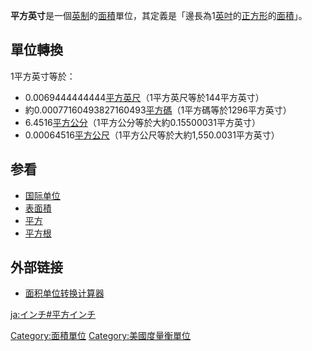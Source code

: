 {{NoteTA
|G1=Unit
}}
'''平方英寸'''是一個[[英制|英制]]的[[面積|面積]]單位，其定義是「邊長為1[[英吋|英吋]]的[[正方形|正方形]]的[[面積|面積]]」。

==單位轉換==
1平方英寸等於：
* 0.0069444444444[[平方英尺|平方英尺]]（1平方英尺等於144平方英寸）
* 約0.00077160493827160493[[平方碼|平方碼]]（1平方碼等於1296平方英寸）
* 6.4516[[平方公分|平方公分]]（1平方公分等於大約0.15500031平方英寸）
* 0.00064516[[平方公尺|平方公尺]]（1平方公尺等於大約1,550.0031平方英寸）

==参看==
*[[国际单位|国际单位]]
*[[表面積|表面積]]
*[[平方|平方]]
*[[平方根|平方根]]

== 外部链接 ==
*[https://web.archive.org/web/20030409073955/http://www.sjz.net.cn/bangbsh/htm/dulian/area.htm 面积单位转换计算器]

{{面積單位}}

[[Category:面積單位|Category:面積單位]]
[[Category:美國度量衡單位|Category:美國度量衡單位]]

[[ja:インチ#平方インチ|ja:インチ#平方インチ]]